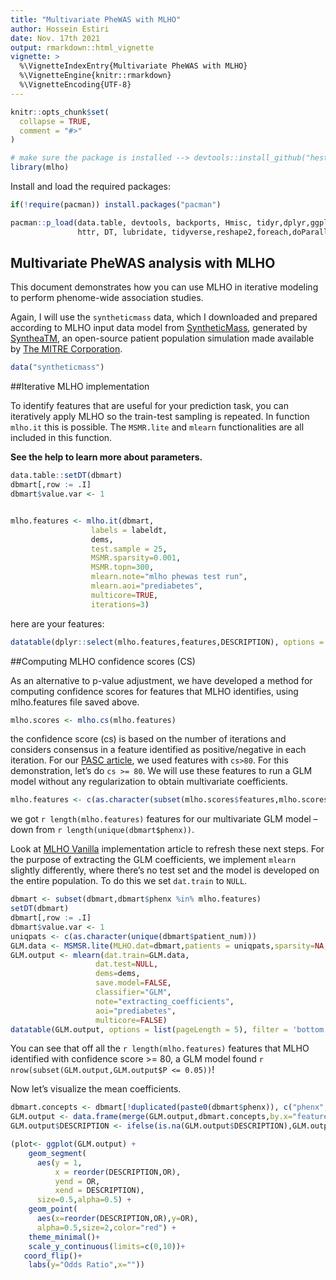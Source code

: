 ```yaml
---
title: "Multivariate PheWAS with MLHO"
author: Hossein Estiri
date: Nov. 17th 2021
output: rmarkdown::html_vignette
vignette: >
  %\VignetteIndexEntry{Multivariate PheWAS with MLHO}
  %\VignetteEngine{knitr::rmarkdown}
  %\VignetteEncoding{UTF-8}
---
```


```r
knitr::opts_chunk$set(
  collapse = TRUE,
  comment = "#>"
)
```

```r
# make sure the package is installed --> devtools::install_github("hestiri/mlho")
library(mlho)
```

Install and load the required packages:
```r
if(!require(pacman)) install.packages("pacman")

pacman::p_load(data.table, devtools, backports, Hmisc, tidyr,dplyr,ggplot2,plyr,scales,readr,Rmisc,
               httr, DT, lubridate, tidyverse,reshape2,foreach,doParallel,caret,gbm,lubridate,praznik)
```

## Multivariate PheWAS analysis with MLHO

This document demonstrates how you can use MLHO in iterative modeling to perform phenome-wide association studies.

Again, I will use the `syntheticmass` data, which I downloaded and prepared according to MLHO input data model from [SyntheticMass](https://synthea.mitre.org/downloads), generated by [SyntheaTM](https://synthetichealth.github.io/synthea/), an open-source patient population simulation made available by [The MITRE Corporation](https://health.mitre.org/).

```r
data("syntheticmass")
```


##Iterative MLHO implementation

To identify features that are useful for your prediction task, you can iteratively apply MLHO so the train-test sampling is repeated. In function `mlho.it` this is possible. The `MSMR.lite` and `mlearn` functionalities are all included in this function. 


**See the help to learn more about parameters.**
```r
data.table::setDT(dbmart)
dbmart[,row := .I]
dbmart$value.var <- 1


mlho.features <- mlho.it(dbmart,
                  labels = labeldt,
                  dems,
                  test.sample = 25,
                  MSMR.sparsity=0.001,
                  MSMR.topn=300,
                  mlearn.note="mlho phewas test run",
                  mlearn.aoi="prediabetes",
                  multicore=TRUE,
                  iterations=3)
```

here are your features:
```r
datatable(dplyr::select(mlho.features,features,DESCRIPTION), options = list(pageLength = 5), filter = 'bottom')

```



##Computing MLHO confidence scores (CS)

As an alternative to p-value adjustment, we have developed a method for computing confidence scores for features that MLHO identifies, using mlho.features file saved above. 
```r
mlho.scores <- mlho.cs(mlho.features)
```

the confidence score (cs) is based on the number of iterations and considers consensus in a feature identified as positive/negative in each iteration. For our [PASC article](https://bmcmedicine.biomedcentral.com/articles/10.1186/s12916-021-02115-0), we used features with `cs>80`. For this demonstration, let's do `cs >= 80`. We will use these features to run a GLM model without any regularization to obtain multivariate coefficients.

```r
mlho.features <- c(as.character(subset(mlho.scores$features,mlho.scores$cs >= 80)))
```

we got `r length(mlho.features)` features for our multivariate GLM model -- down from `r length(unique(dbmart$phenx))`.

Look at [MLHO Vanilla](https://hestiri.github.io/mlho/articles/MLHO_Vanilla.html) implementation article to refresh these next steps. For the purpose of extracting the GLM coefficients, we implement `mlearn` slightly differently, where there's no test set and the model is developed on the entire population. To do this we set `dat.train` to `NULL`.  

```r
dbmart <- subset(dbmart,dbmart$phenx %in% mlho.features)
setDT(dbmart)
dbmart[,row := .I]
dbmart$value.var <- 1
uniqpats <- c(as.character(unique(dbmart$patient_num)))
GLM.data <- MSMSR.lite(MLHO.dat=dbmart,patients = uniqpats,sparsity=NA,jmi = FALSE,labels = labeldt)
GLM.output <- mlearn(dat.train=GLM.data,
                   dat.test=NULL,
                   dems=dems,
                   save.model=FALSE,
                   classifier="GLM",
                   note="extracting_coefficients",
                   aoi="prediabetes",
                   multicore=FALSE)
datatable(GLM.output, options = list(pageLength = 5), filter = 'bottom')

```

You can see that off all the `r length(mlho.features)` features that MLHO identified with confidence score >= 80, a GLM model found `r nrow(subset(GLM.output,GLM.output$P <= 0.05))`! 

Now let's visualize the mean coefficients.
```r

dbmart.concepts <- dbmart[!duplicated(paste0(dbmart$phenx)), c("phenx","DESCRIPTION")]
GLM.output <- data.frame(merge(GLM.output,dbmart.concepts,by.x="features",by.y ="phenx",all.x=T))
GLM.output$DESCRIPTION <- ifelse(is.na(GLM.output$DESCRIPTION),GLM.output$features,GLM.output$DESCRIPTION)

(plot<- ggplot(GLM.output) +
    geom_segment(
      aes(y = 1,
          x = reorder(DESCRIPTION,OR),
          yend = OR,
          xend = DESCRIPTION),
      size=0.5,alpha=0.5) +
    geom_point(
      aes(x=reorder(DESCRIPTION,OR),y=OR),
      alpha=0.5,size=2,color="red") +
    theme_minimal()+
    scale_y_continuous(limits=c(0,10))+
   coord_flip()+
    labs(y="Odds Ratio",x=""))
```
